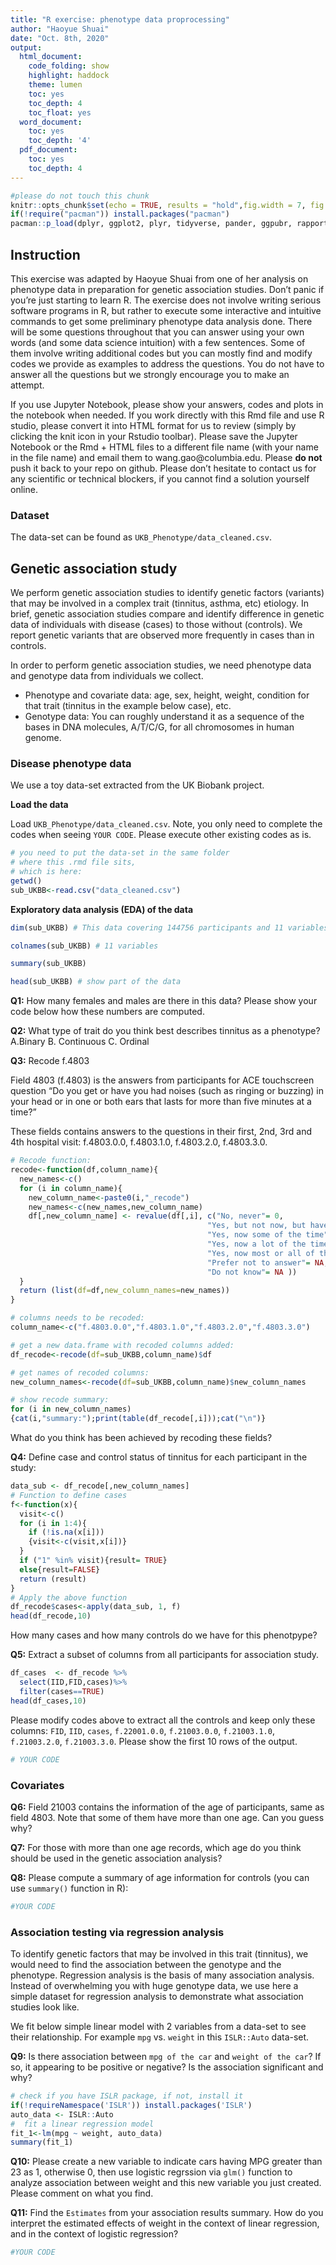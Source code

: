 ```yaml
---
title: "R exercise: phenotype data proprocessing"
author: "Haoyue Shuai"
date: "Oct. 8th, 2020"
output:
  html_document:
    code_folding: show
    highlight: haddock
    theme: lumen
    toc: yes
    toc_depth: 4
    toc_float: yes
  word_document:
    toc: yes
    toc_depth: '4'
  pdf_document:
    toc: yes
    toc_depth: 4
---
```


```r
#please do not touch this chunk
knitr::opts_chunk$set(echo = TRUE, results = "hold",fig.width = 7, fig.height = 4)
if(!require("pacman")) install.packages("pacman")
pacman::p_load(dplyr, ggplot2, plyr, tidyverse, pander, ggpubr, rapportools, knitr, pROC, reshape2)  
```

\newpage

## Instruction

This exercise was adapted by Haoyue Shuai from one of her analysis on phenotype data in preparation for genetic association studies. Don't panic if you're just starting to learn R. The exercise does not involve writing serious software programs in R, but rather to execute some interactive and intuitive commands
to get some preliminary phenotype data analysis done. There will be some questions throughout that you can answer using your own words (and some data science intuition) with a few sentences. Some of them involve writing additional codes but you can mostly find and modify codes we provide as examples to address the questions. You do not have to answer all the questions but we strongly encourage you to make an attempt.

If you use Jupyter Notebook, please show your answers, codes and plots in the notebook when needed. If you work directly with this Rmd file and use R studio, please convert it into HTML format for us to review (simply by clicking the knit icon in your Rstudio toolbar). 
Please save the Jupyter Notebook or the Rmd + HTML files to a different file name (with your name in the file name) and email them to wang.gao@columbia.edu. Please **do not** push it back to your repo on github. Please don't hesitate to contact us for any scientific or technical blockers, if you cannot find a solution yourself online.


### Dataset 

The data-set can be found as `UKB_Phenotype/data_cleaned.csv`.

\newpage

\newpage 

## Genetic association study

We perform genetic association studies to identify genetic factors (variants) that may be involved in a complex trait (tinnitus, asthma, etc) etiology.
In brief, genetic association studies compare and identify difference in genetic data of individuals with disease (cases) to those without (controls). 
We report genetic variants that are observed more frequently in cases than in controls.

In order to perform genetic association studies, we need phenotype data and genotype data from individuals we collect.

- Phenotype and covariate data: age, sex, height, weight, condition for that trait (tinnitus in the example below case), etc.
- Genotype data: You can roughly understand it as a sequence of the bases in DNA molecules, A/T/C/G, for all chromosomes in human genome.

### Disease phenotype data 

We use a toy data-set extracted from the UK Biobank project.

**Load the data**

Load `UKB_Phenotype/data_cleaned.csv`. Note, you only need to complete the codes when seeing `YOUR CODE`. Please execute other existing codes as is.

```r
# you need to put the data-set in the same folder
# where this .rmd file sits,
# which is here:
getwd()
sub_UKBB<-read.csv("data_cleaned.csv")
```

**Exploratory data analysis (EDA) of the data**
```r
dim(sub_UKBB) # This data covering 144756 participants and 11 variables of them (IID, FID, etc)
```

```r
colnames(sub_UKBB) # 11 variables 
```

```r
summary(sub_UKBB) 
```

```r
head(sub_UKBB) # show part of the data
```

**Q1:** How many females and males are there in this data? Please show your code below how these numbers are computed.
 
**Q2:** What type of trait do you think best describes tinnitus as a phenotype? 
A.Binary B. Continuous C. Ordinal 

**Q3:** Recode f.4803

Field 4803 (f.4803) is the answers from participants for ACE touchscreen question "Do you get or have you had noises (such as ringing or buzzing) in your head or in one or both ears that lasts for more than five minutes at a time?" 

These fields contains answers to the questions in their first, 2nd, 3rd and 4th hospital visit: f.4803.0.0, f.4803.1.0, f.4803.2.0, f.4803.3.0. 

```r
# Recode function:
recode<-function(df,column_name){
  new_names<-c()
  for (i in column_name){
    new_column_name<-paste0(i,"_recode")
    new_names<-c(new_names,new_column_name)
    df[,new_column_name] <- revalue(df[,i], c("No, never"= 0, 
                                            "Yes, but not now, but have in the past"= 1, 
                                            "Yes, now some of the time"= 1, 
                                            "Yes, now a lot of the time"= 1,
                                            "Yes, now most or all of the time"= 1,
                                            "Prefer not to answer"= NA,
                                            "Do not know"= NA ))
  }
  return (list(df=df,new_column_names=new_names))
}

# columns needs to be recoded:
column_name<-c("f.4803.0.0","f.4803.1.0","f.4803.2.0","f.4803.3.0")

# get a new data.frame with recoded columns added:
df_recode<-recode(df=sub_UKBB,column_name)$df

# get names of recoded columns:
new_column_names<-recode(df=sub_UKBB,column_name)$new_column_names

# show recode summary:
for (i in new_column_names)
{cat(i,"summary:");print(table(df_recode[,i]));cat("\n")}
```

What do you think has been achieved by recoding these fields?

**Q4:** Define case and control status of tinnitus for each participant in the study:

```r
data_sub <- df_recode[,new_column_names]
# Function to define cases
f<-function(x){
  visit<-c()
  for (i in 1:4){
    if (!is.na(x[i]))
    {visit<-c(visit,x[i])}
  }
  if ("1" %in% visit){result= TRUE}
  else{result=FALSE}
  return (result)
}
# Apply the above function
df_recode$cases<-apply(data_sub, 1, f)
head(df_recode,10)
```

How many cases and how many controls do we have for this phenotpype?

**Q5:** Extract a subset of columns from all participants for association study. 

```r
df_cases  <- df_recode %>%
  select(IID,FID,cases)%>% 
  filter(cases==TRUE)
head(df_cases,10)  
```
Please modify codes above to extract all the controls and keep only these columns: `FID`, `IID`, `cases`, `f.22001.0.0`, `f.21003.0.0`, `f.21003.1.0`, `f.21003.2.0`, `f.21003.3.0`. Please show the first 10 rows of the output.
```r
# YOUR CODE
```
\newpage

### Covariates
 
**Q6:** Field 21003 contains the information of the age of participants, same as field 4803. Note that some of them have more than one age. Can you guess why?

**Q7:** For those with more than one age records, which age do you think should be used in the genetic association analysis?

**Q8:** Please compute a summary of age information for controls (you can use `summary()` function in R):
```r
#YOUR CODE
```
\newpage

### Association testing via regression analysis

To identify genetic factors that may be involved in this trait (tinnitus), we would need to find the association between the genotype and the phenotype. 
Regression analysis is the basis of many association analysis. Instead of overwhelming you with huge genotype data, we use here a simple dataset for regression analysis to demonstrate what association studies look like.


We fit below simple linear model with 2 variables from a data-set to see their relationship. For example `mpg` vs. `weight` in this `ISLR::Auto` data-set. 

**Q9:** Is there association between `mpg of the car` and `weight of the car`? If so, it appearing to be positive or negative? Is the association significant and why? 

```r
# check if you have ISLR package, if not, install it
if(!requireNamespace('ISLR')) install.packages('ISLR') 
auto_data <- ISLR::Auto
#  fit a linear regression model
fit_1<-lm(mpg ~ weight, auto_data)
summary(fit_1)
```

**Q10:** Please create a new variable to indicate cars having MPG greater than 23 as 1, otherwise 0, then use logistic regrssion via `glm()` function to analyze association between weight and this new variable you just created. Please comment on what you find.

**Q11:** Find the `Estimates` from your association results summary. How do you interpret the estimated effects of weight in the context of linear regression, and in the context of logistic regression?

```r
#YOUR CODE
```

